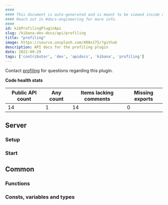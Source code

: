 ```yaml
---
####
#### This document is auto-generated and is meant to be viewed inside our experimental, new docs system.
#### Reach out in #docs-engineering for more info.
####
id: kibProfilingPluginApi
slug: /kibana-dev-docs/api/profiling
title: "profiling"
image: https://source.unsplash.com/400x175/?github
description: API docs for the profiling plugin
date: 2022-09-29
tags: ['contributor', 'dev', 'apidocs', 'kibana', 'profiling']
---
```




Contact [profiling](https://github.com/orgs/elastic/teams/profiling-ui) for questions regarding this plugin.

**Code health stats**

| Public API count  | Any count | Items lacking comments | Missing exports |
|-------------------|-----------|------------------------|-----------------|
| 14 | 1 | 14 | 0 |

## Server

### Setup
<DocDefinitionList data={[profilingObj.server.setup]}/>

### Start
<DocDefinitionList data={[profilingObj.server.start]}/>

## Common

### Functions
<DocDefinitionList data={profilingObj.common.functions}/>

### Consts, variables and types
<DocDefinitionList data={profilingObj.common.misc}/>

